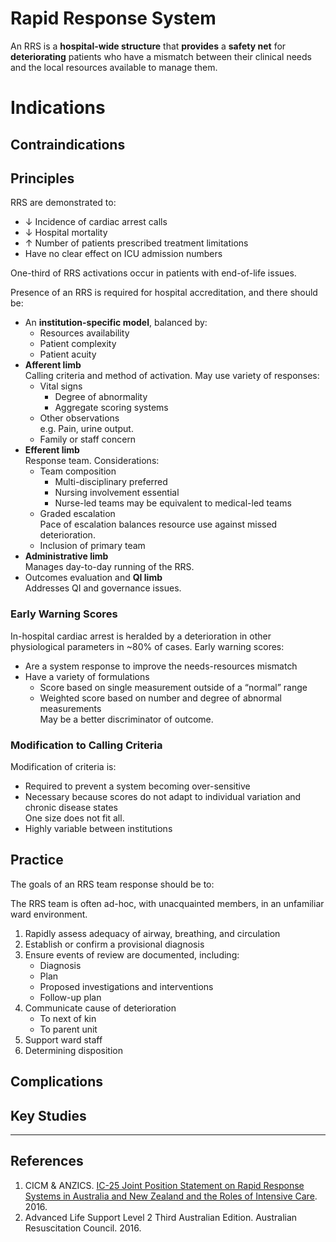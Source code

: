 # Rapid Response System

An RRS is a **hospital-wide structure** that **provides** a **safety net** for **deteriorating** patients who have a mismatch between their clinical needs and the local resources available to manage them.


# Indications

## Contraindications

## Principles

RRS are demonstrated to:

* ↓ Incidence of cardiac arrest calls
* ↓ Hospital mortality
* ↑ Number of patients prescribed treatment limitations
* Have no clear effect on ICU admission numbers

:::column-margin
One-third of RRS activations occur in patients with end-of-life issues.
:::

Presence of an RRS is required for hospital accreditation, and there should be:

* An **institution-specific model**, balanced by:
	* Resources availability
	* Patient complexity
	* Patient acuity
* **Afferent limb**\
Calling criteria and method of activation. May use variety of responses:
	* Vital signs
		* Degree of abnormality
		* Aggregate scoring systems
	* Other observations\
	e.g. Pain, urine output.
	* Family or staff concern
* **Efferent limb**\
Response team. Considerations:
	* Team composition
		* Multi-disciplinary preferred
		* Nursing involvement essential
		* Nurse-led teams may be equivalent to medical-led teams
	* Graded escalation\
	Pace of escalation balances resource use against missed deterioration.
	* Inclusion of primary team
* **Administrative limb**\
Manages day-to-day running of the RRS.
* Outcomes evaluation and **QI limb**\
Addresses QI and governance issues.

### Early Warning Scores

In-hospital cardiac arrest is heralded by a deterioration in other physiological parameters in ~80% of cases. Early warning scores:

* Are a system response to improve the needs-resources mismatch
* Have a variety of formulations
	* Score based on single measurement outside of a "normal" range
	* Weighted score based on number and degree of abnormal measurements\
	May be a better discriminator of outcome.

### Modification to Calling Criteria

Modification of criteria is:

* Required to prevent a system becoming over-sensitive
* Necessary because scores do not adapt to individual variation and chronic disease states\
One size does not fit all.
* Highly variable between institutions


## Practice

The goals of an RRS team response should be to:

:::column-margin
The RRS team is often ad-hoc, with unacquainted members, in an unfamiliar ward environment.
:::

1. Rapidly assess adequacy of airway, breathing, and circulation
2. Establish or confirm a provisional diagnosis
3. Ensure events of review are documented, including:
	* Diagnosis
	* Plan
	* Proposed investigations and interventions
	* Follow-up plan
4. Communicate cause of deterioration
	* To next of kin
	* To parent unit
5. Support ward staff
6. Determining disposition


## Complications


## Key Studies



---

## References

1. CICM & ANZICS. [IC-25 Joint Position Statement on Rapid Response Systems in Australia and New Zealand and the Roles of Intensive Care](https://cicm.org.au/CICM_Media/CICMSite/Files/Professional/IC-25-Joint-ANZICS-and-CICM-Rapid-Response-Systems-Position-Statement.pdf). 2016.
1. Advanced Life Support Level 2 Third Australian Edition. Australian Resuscitation Council. 2016.